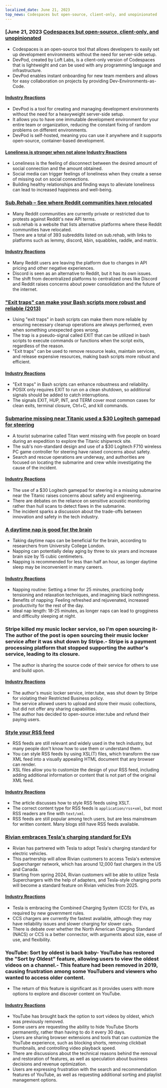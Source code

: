 ```yaml
---
localized_date: June 21, 2023
top_news: Codespaces but open-source, client-only, and unopinionated
---
```




<CallToAction />

<Steps>

### [June 21, 2023 [Codespaces but open-source, client-only, and unopinionated](https://devpod.sh/)

- Codespaces is an open-source tool that allows developers to easily set up development environments without the need for server-side setup.
- DevPod, created by Loft Labs, is a client-only version of Codespaces that is lightweight and can be used with any programming language and infrastructure.
- DevPod enables instant onboarding for new team members and allows for easy collaboration on projects by providing Dev-Environments-as-Code.

#### [Industry Reactions](http://news.ycombinator.com/item?id=36407477)

- DevPod is a tool for creating and managing development environments without the need for a heavyweight server-side setup.
- It allows you to have one immutable development environment for your entire team or organization, reducing the constant fixing of random problems on different environments.
- DevPod is self-hosted, meaning you can use it anywhere and it supports open-source, container-based development.

#### [Loneliness is stronger when not alone](https://pubmed.ncbi.nlm.nih.gov/37293324/) [Industry Reactions](http://news.ycombinator.com/item?id=36403280)

- Loneliness is the feeling of disconnect between the desired amount of social connection and the amount obtained.
- Social media can trigger feelings of loneliness when they create a sense of missing out on social connections.
- Building healthy relationships and finding ways to alleviate loneliness can lead to increased happiness and well-being.

### [Sub.Rehab – See where Reddit communities have relocated](https://sub.rehab/)

- Many Reddit communities are currently private or restricted due to protests against Reddit's new API terms.
- sub.rehab is a website that lists alternative platforms where these Reddit communities have relocated.
- There are a total of 393 subreddits listed on sub.rehab, with links to platforms such as lemmy, discord, kbin, squabbles, raddle, and matrix.

#### [Industry Reactions](http://news.ycombinator.com/item?id=36401999)

- Many Reddit users are leaving the platform due to changes in API pricing and other negative experiences.
- Discord is seen as an alternative to Reddit, but it has its own issues.
- The shift from decentralized platforms to centralized ones like Discord and Reddit raises concerns about power consolidation and the future of the internet.

### ["Exit traps" can make your Bash scripts more robust and reliable (2013)](http://redsymbol.net/articles/bash-exit-traps/)

- Using "exit traps" in bash scripts can make them more reliable by ensuring necessary cleanup operations are always performed, even when something unexpected goes wrong.
- The trap is a pseudo-signal called EXIT that can be utilized in bash scripts to execute commands or functions when the script exits, regardless of the reason.
- "Exit traps" can be used to remove resource leaks, maintain services, and release expensive resources, making bash scripts more robust and efficient.

#### [Industry Reactions](http://news.ycombinator.com/item?id=36400465)

- "Exit traps" in Bash scripts can enhance robustness and reliability.
- POSIX only requires EXIT to run on a clean shutdown, so additional signals should be added to catch interruptions.
- The signals EXIT, HUP, INT, and TERM cover most common cases for clean exits, terminal closure, Ctrl+C, and kill commands.

### [Submarine missing near Titanic used a $30 Logitech gamepad for steering](https://arstechnica.com/gaming/2023/06/submarine-missing-near-titanic-used-a-30-logitech-gamepad-for-steering/)

- A tourist submarine called Titan went missing with five people on board during an expedition to explore the Titanic shipwreck site.
- The sub's non-standard design and use of a $30 Logitech F710 wireless PC game controller for steering have raised concerns about safety.
- Search and rescue operations are underway, and authorities are focused on locating the submarine and crew while investigating the cause of the incident.

#### [Industry Reactions](http://news.ycombinator.com/item?id=36407781)

- The use of a $30 Logitech gamepad for steering in a missing submarine near the Titanic raises concerns about safety and engineering.
- There are debates on the reliance on sensitive acoustic monitoring rather than hull scans to detect flaws in the submarine.
- The incident sparks a discussion about the trade-offs between innovation and safety in the tech industry.

### [A daytime nap is good for the brain](https://www.bbc.com/news/health-65950168)

- Taking daytime naps can be beneficial for the brain, according to researchers from University College London.
- Napping can potentially delay aging by three to six years and increase brain size by 15 cubic centimeters.
- Napping is recommended for less than half an hour, as longer daytime sleep may be inconvenient in many careers.

#### [Industry Reactions](http://news.ycombinator.com/item?id=36399503)

- Napping routine: Setting a timer for 25 minutes, practicing body tensioning and relaxation techniques, and imagining black nothingness.
- Benefits of napping: Feeling refreshed and rejuvenated, increased productivity for the rest of the day.
- Ideal nap length: 18-25 minutes, as longer naps can lead to grogginess and difficulty sleeping at night.

### Stripe killed my music locker service, so I'm open sourcing it- The author of the post is open sourcing their music locker service after it was shut down by Stripe.- Stripe is a payment processing platform that stopped supporting the author's service, leading to its closure.

- The author is sharing the source code of their service for others to use and build upon.

#### [Industry Reactions](http://news.ycombinator.com/item?id=36403607)

- The author's music locker service, inter.tube, was shut down by Stripe for violating their Restricted Business policy.
- The service allowed users to upload and store their music collections, but did not offer any sharing capabilities.
- The author has decided to open-source inter.tube and refund their paying users.

### [Style your RSS feed](https://darekkay.com/blog/rss-styling/)

- RSS feeds are still relevant and widely used in the tech industry, but many people don't know how to use them or understand them.
- You can style RSS feeds by using XSL(T) files, which transform the raw XML feed into a visually appealing HTML document that any browser can render.
- XSL files allow you to customize the design of your RSS feed, including adding additional information or content that is not part of the original XML feed.

#### [Industry Reactions](http://news.ycombinator.com/item?id=36401854)

- The article discusses how to style RSS feeds using XSLT.
- The correct content type for RSS feeds is `application/rss+xml`, but most RSS readers are fine with `text/xml`.
- RSS feeds are still popular among tech users, but are less mainstream for written content. Many blogs still have RSS feeds available.

### [Rivian embraces Tesla's charging standard for EVs](https://ev-edition.com/2023/06/rivian-joins-forces-with-tesla-embracing-their-charging-standard-for-electric-vehicles/)

- Rivian has partnered with Tesla to adopt Tesla's charging standard for electric vehicles.
- This partnership will allow Rivian customers to access Tesla's extensive Supercharger network, which has around 12,000 fast chargers in the US and Canada.
- Starting from spring 2024, Rivian customers will be able to utilize Tesla Superchargers with the help of adapters, and Tesla-style charging ports will become a standard feature on Rivian vehicles from 2025.

#### [Industry Reactions](http://news.ycombinator.com/item?id=36403494)

- Tesla is embracing the Combined Charging System (CCS) for EVs, as required by new government rules.
- CCS chargers are currently the fastest available, although they may have reliability issues and slower charging for slower cars.
- There is debate over whether the North American Charging Standard (NACS) or CCS is a better connector, with arguments about size, ease of use, and flexibility.

### YouTube: Sort by oldest is back baby- YouTube has restored the "Sort by Oldest" feature, allowing users to view the oldest videos on a channel.- This feature had been removed in 2019, causing frustration among some YouTubers and viewers who wanted to access older content.

- The return of this feature is significant as it provides users with more options to explore and discover content on YouTube.

#### [Industry Reactions](http://news.ycombinator.com/item?id=36410777)

- YouTube has brought back the option to sort videos by oldest, which was previously removed.
- Some users are requesting the ability to hide YouTube Shorts permanently, rather than having to do it every 30 days.
- Users are sharing browser extensions and tools that can customize the YouTube experience, such as blocking shorts, removing clickbait thumbnails, and controlling video playback speed.
- There are discussions about the technical reasons behind the removal and restoration of features, as well as speculation about business decisions and revenue optimization.
- Users are expressing frustration with the search and recommendation features of YouTube, as well as requesting additional sorting and playlist management options.

</Steps>
